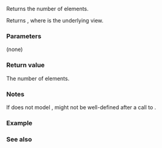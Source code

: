 {{cpp/ranges/transform_view/title|size}}
{{cpp/ranges/transform_view/navbar}}

{{dcl begin}}
{{dcl|since=c++20|
constexpr auto size() requires ranges::sized_range&lt;V&gt;;
}}
{{dcl|since=c++20|
constexpr auto size() const requires ranges::sized_range&lt;const V&gt;;
}}
{{dcl end}}

Returns the number of elements.

Returns {{c|ranges::size(base_)}}, where {{rlpi|/#Data members|base_}} is the underlying view.

===Parameters===
(none)

===Return value===
The number of elements.

===Notes===
If {{tt|V}} does not model {{lconcept|forward_range}}, {{tt|size()}} might not be well-defined after a call to {{rlpf|begin}}.

===Example===
{{example
|code=
#include &lt;cassert&gt;
#include &lt;cctype&gt;
#include &lt;iostream&gt;
#include &lt;ranges&gt;
#include &lt;string&gt;

int main()
{
    std::string s{"The length of this string is 42 characters"};
    auto to_upper = [](unsigned char c) -&gt; char { return std::toupper(c); };
    auto tv = std::ranges::transform_view{s, to_upper};
    assert(tv.size() == 42);
    for (auto x : tv)
        std::cout &lt;&lt; x;
}
|output=
THE LENGTH OF THIS STRING IS 42 CHARACTERS
}}

===See also===
{{dsc begin}}
{{dsc inc|cpp/ranges/dsc size}}
{{dsc inc|cpp/ranges/dsc ssize}}
{{dsc end}}

{{langlinks|es|ja|zh}}